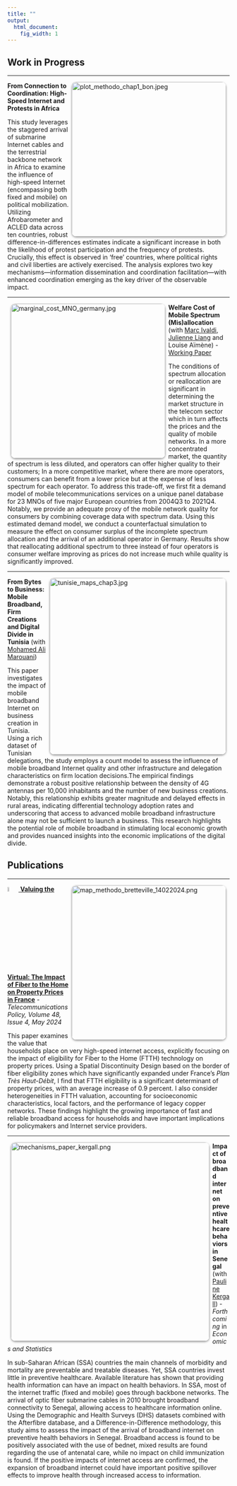 ```yaml
---
title: ""
output:
  html_document:
    fig_width: 1
---
```


<link rel="shortcut icon" href="favicon.ico">


<style>
  .rounded-image {
    border-radius: 10px; 
    box-shadow: 0px 2px 4px rgba(0, 0, 0, 0.4); 
    margin-right: 2mm; 
    margin-left: 2mm;
  }

</style>






## Work in Progress

----

<div>
  <img  align="right" src="images/plot_methodo_chap1_bon.jpeg" class="rounded-image" alt="plot_methodo_chap1_bon.jpeg"  width="350px" >
</div>

**From Connection to Coordination: High-Speed Internet and Protests in Africa** 

This study leverages the staggered arrival of submarine Internet cables and the terrestrial backbone network in Africa to examine the influence of high-speed Internet (encompassing both fixed and mobile) on political mobilization. Utilizing Afrobarometer and ACLED data across ten countries, robust difference-in-differences estimates indicate a significant increase in both the likelihood of protest participation and the frequency of protests. Crucially, this effect is observed in 'free' countries, where political rights and civil liberties are actively exercised. The analysis explores two key mechanisms—information dissemination and coordination facilitation—with enhanced coordination emerging as the key driver of the observable impact.


<!---
- [Working Paper](https://papers.ssrn.com/sol3/papers.cfm?abstract_id=4247083)
--->

----

<div>
  <img  align="left" src="images/marginal_cost_MNO_germany.jpg" class="rounded-image" alt="marginal_cost_MNO_germany.jpg"  width="350px" >
</div>



**Welfare Cost of Mobile Spectrum (Mis)allocation** (with [Marc Ivaldi](https://www.tse-fr.eu/fr/people/marc-ivaldi), [Julienne Liang](https://www.researchgate.net/profile/Julienne-Liang) and Louise Aïmène) - [Working Paper](https://papers.ssrn.com/sol3/papers.cfm?abstract_id=4228058)

The conditions of spectrum allocation or reallocation are significant in determining the market structure in the telecom sector which in turn affects the prices and the quality of mobile networks. In a more concentrated market, the quantity of spectrum is less diluted, and operators can offer higher quality to their customers; In a more competitive market, where there are more operators, consumers can benefit from a lower price but at the expense of less spectrum for each operator. To address this trade-off, we first fit a demand model of mobile telecommunications services on a unique panel database for 23 MNOs of five major European countries from 2004Q3 to 2021Q4. Notably, we provide an adequate proxy of the mobile network quality for consumers by combining coverage data with spectrum data. Using this estimated demand model, we conduct a counterfactual simulation to measure the effect on consumer surplus of the incomplete spectrum allocation and the arrival of an additional operator in Germany. Results show that reallocating additional spectrum to three instead of four operators is consumer welfare improving as prices do not increase much while quality is significantly improved.


----

<div>
  <img  align="right" src="images/tunisie_maps_chap3.jpg" class="rounded-image" alt="tunisie_maps_chap3.jpg"  width="400px" >
</div>

**From Bytes to Business: Mobile Broadband, Firm Creations and Digital Divide in Tunisia** (with [Mohamed Ali Marouani](https://sites.google.com/view/mohamedali-marouani/home))


This paper investigates the impact of mobile broadband Internet on business creation in Tunisia. Using a rich dataset of Tunisian delegations, the study employs a count model to assess the influence of mobile broadband Internet quality and other infrastructure and delegation characteristics on firm location decisions.The empirical findings demonstrate a robust positive relationship between the density of 4G antennas per 10,000 inhabitants and the number of new business creations. Notably, this relationship exhibits greater magnitude and delayed effects in rural areas, indicating differential technology adoption rates and underscoring that access to advanced mobile broadband infrastructure alone may not be sufficient to launch a business. This research highlights the potential role of mobile broadband in stimulating local economic growth and provides nuanced insights into the economic implications of the digital divide.



<!---

----

**The Relationship between License Duration and Telecom Investment in Africa and the Middle East: an Econometric Analysis** 

This research project links investment in the telecommunications sector and one of the terms of the regulatory framework for this sector, the mobile licence duration in African and Middle-eastern countries. Using World Cellular Information Service and Worldwide Governance Indicators data, we were able to build a database combining the amount of CAPEX per capita with the license duration (the average duration of all active licenses) adding governance quality indicators for 13 developing countries in Africa and the Middle East over a 9-year period. Based on an OLS estimate, we found that the licence duration has a positive effect on investment provided that the political stability of the country is above a certain threshold.

--->



## Publications


----

<div>
  <img  align="right" src="images/map_methodo_bretteville_14022024.png" class="rounded-image" alt="map_methodo_bretteville_14022024.png"  width="350px" >
</div>

<a align="left" href="https://www.scimagojr.com/journalsearch.php?q=20870&amp;tip=sid&amp;exact=no" title="SCImago Journal & Country Rank">
  <img border="0" src="https://www.scimagojr.com/journal_img.php?id=20870" alt="SCImago Journal & Country Rank" width="5%" height="5%" />
</a> [**Valuing the Virtual: The Impact of Fiber to the Home on Property Prices in France**](https://doi.org/10.1016/j.telpol.2024.102732) - *Telecommunications Policy, Volume 48, Issue 4, May 2024*



This paper examines the value that households place on very high-speed internet access, explicitly focusing on the impact of eligibility for Fiber to the Home (FTTH) technology on property prices. Using a Spatial Discontinuity Design based on the border of fiber eligibility zones which have significantly expanded under France's *Plan Très Haut-Débit*, I find that FTTH eligibility is a significant determinant of property prices, with an average increase of 0.9 percent. I also consider heterogeneities in FTTH valuation, accounting for socioeconomic characteristics, local factors, and the performance of legacy copper networks. These findings highlight the growing importance of fast and reliable broadband access for households and have important implications for policymakers and Internet service providers.

<!---
<a href="https://www.scimagojr.com/journalsearch.php?q=20870&amp;tip=sid&amp;exact=no" title="SCImago Journal &amp; Country Rank"><img border="0" src="https://www.scimagojr.com/journal_img.php?id=20870" alt="SCImago Journal &amp; Country Rank"  /></a>
--->


----

<div>
  <img  align="left" src="images/mechanisms_paper_kergall.png" class="rounded-image" alt="mechanisms_paper_kergall.png"  width="450px" >
</div>


**Impact of broadband internet on preventive healthcare behaviors in Senegal** (with [Pauline Kergall](https://sites.google.com/view/paulinekergall/home?authuser=0)) - *Forthcoming* in *Economics and Statistics*

In sub-Saharan African (SSA) countries the main channels of morbidity and mortality are preventable and treatable diseases. Yet, SSA countries invest little in preventive healthcare. Available literature has shown that providing health information can have an impact on health behaviors. In SSA, most of the internet traffic (fixed and mobile) goes through backbone networks. The arrival of optic fiber submarine cables in 2010 brought broadband connectivity to Senegal, allowing access to healthcare information online. Using the Demographic and Health Surveys (DHS) datasets combined with the Afterfibre database, and a Difference-in-Difference methodology, this study aims to assess the impact of the arrival of broadband internet on preventive health behaviors in Senegal. Broadband access is found to be positively associated with the use of bednet, mixed results are found regarding the use of antenatal care, while no impact on child immunization is found. If the positive impacts of internet access are confirmed, the expansion of broadband internet could have important positive spillover effects to improve health through increased access to information.



